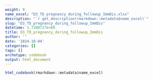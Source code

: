 ```yaml
---
weight: 9
name_excel: "D3_TD_pregnancy_during_followup_ImmDis.xlsx"
description: "`r get_description(rmarkdown::metadata$name_excel)`"
slug: "D3_TD_pregnancy_during_followup_ImmDis"
datetime: 1.7280727e+09
title: D3_TD_pregnancy_during_followup_ImmDis
author: ''
date: '2024-10-04'
categories: []
tags: []
archetype: codebook
output: html_document
---
```


```r
html_codebook(rmarkdown::metadata$name_excel)
```

